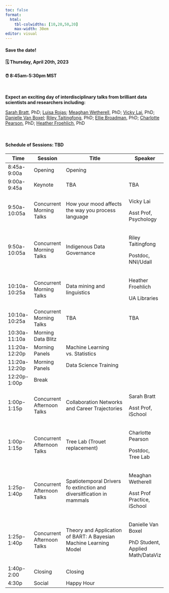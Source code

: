 ```yaml
---
toc: false
format: 
  html: 
    tbl-colwidths: [10,20,50,20]
    max-width: 30em
editor: visual
---
```


::: callout-important
#### Save the date!

#### 🗓 Thursday, April 20th, 2023

#### ⏰ 8:45am-5:30pm MST
:::

\

**Expect an exciting day of interdisciplinary talks from brilliant data scientists and researchers including:**

[Sarah Bratt](http://sarahbratt.com/), PhD; [Luisa Rojas](https://phoenixmed.arizona.edu/young-investigators/rojas); [Meaghan Wetherell](www.meaghanwetherell.com), PhD; [Vicky Lai](https://bio5.org/people/vicky-tzuyin-lai), PhD; [Danielle Van Boxel](https://dvbuntu.github.io/); [Riley Taitingfong](https://nni.arizona.edu/person/riley-taitingfong-phd), PhD; [Ellie Broadman](https://www.elliebroadman.com/), PhD; [Charlotte Pearson](http://treeringsandpeople.org/), PhD; [Heather Froehlich](https://new.library.arizona.edu/people/heather-froehlich-phd), PhD

\

#### Schedule of Sessions: TBD

+---------------+----------------------------+----------------------------------------------------------------------+-----------------------------------+
| Time          | Session                    | Title                                                                | Speaker                           |
+===============+============================+======================================================================+===================================+
| 8:45a-9:00a   | Opening                    | Opening                                                              |                                   |
+---------------+----------------------------+----------------------------------------------------------------------+-----------------------------------+
| 9:00a-9:45a   | Keynote                    | TBA                                                                  | TBA                               |
+---------------+----------------------------+----------------------------------------------------------------------+-----------------------------------+
| 9:50a-10:05a  | Concurrent Morning Talks   | How your mood affects the way you process language                   | Vicky Lai                         |
|               |                            |                                                                      |                                   |
|               |                            |                                                                      | Asst Prof, Psychology             |
+---------------+----------------------------+----------------------------------------------------------------------+-----------------------------------+
| 9:50a-10:05a  | Concurrent Morning Talks   | Indigenous Data Governance                                           | Riley Taitingfong                 |
|               |                            |                                                                      |                                   |
|               |                            |                                                                      | Postdoc, NNI/Udall                |
+---------------+----------------------------+----------------------------------------------------------------------+-----------------------------------+
| 10:10a-10:25a | Concurrent Morning Talks   | Data mining and linguistics                                          | Heather Froehlich                 |
|               |                            |                                                                      |                                   |
|               |                            |                                                                      | UA Libraries                      |
+---------------+----------------------------+----------------------------------------------------------------------+-----------------------------------+
| 10:10a-10:25a | Concurrent Morning Talks   | TBA                                                                  | TBA                               |
+---------------+----------------------------+----------------------------------------------------------------------+-----------------------------------+
| 10:30a-11:10a | Morning Data Blitz         |                                                                      |                                   |
+---------------+----------------------------+----------------------------------------------------------------------+-----------------------------------+
| 11:20a-12:20p | Morning Panels             | Machine Learning vs. Statistics                                      |                                   |
+---------------+----------------------------+----------------------------------------------------------------------+-----------------------------------+
| 11:20a-12:20p | Morning Panels             | Data Science Training                                                |                                   |
+---------------+----------------------------+----------------------------------------------------------------------+-----------------------------------+
| 12:20p-1:00p  | Break                      |                                                                      |                                   |
+---------------+----------------------------+----------------------------------------------------------------------+-----------------------------------+
| 1:00p-1:15p   | Concurrent Afternoon Talks | Collaboration Networks and Career Trajectories                       | Sarah Bratt                       |
|               |                            |                                                                      |                                   |
|               |                            |                                                                      | Asst Prof, iSchool                |
+---------------+----------------------------+----------------------------------------------------------------------+-----------------------------------+
| 1:00p-1:15p   | Concurrent Afternoon Talks | Tree Lab (Trouet replacement)                                        | Charlotte Pearson                 |
|               |                            |                                                                      |                                   |
|               |                            |                                                                      | Postdoc, Tree Lab                 |
+---------------+----------------------------+----------------------------------------------------------------------+-----------------------------------+
| 1:25p-1:40p   | Concurrent Afternoon Talks | Spatiotemporal Drivers fo extinction and diversitfication in mammals | Meaghan Wetherell                 |
|               |                            |                                                                      |                                   |
|               |                            |                                                                      | Asst Prof Practice, iSchool       |
+---------------+----------------------------+----------------------------------------------------------------------+-----------------------------------+
| 1:25p-1:40p   | Concurrent Afternoon Talks | Theory and Application of BART: A Bayesian Machine Learning Model    | Danielle Van Boxel                |
|               |                            |                                                                      |                                   |
|               |                            |                                                                      | PhD Student, Applied Math/DataViz |
+---------------+----------------------------+----------------------------------------------------------------------+-----------------------------------+
| 1:40p-2:00    | Closing                    | Closing                                                              |                                   |
+---------------+----------------------------+----------------------------------------------------------------------+-----------------------------------+
| 4:30p         | Social                     | Happy Hour                                                           |                                   |
+---------------+----------------------------+----------------------------------------------------------------------+-----------------------------------+
